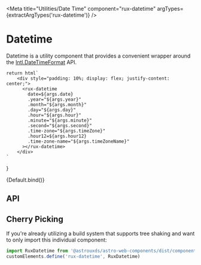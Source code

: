 
<Meta
    title="Utilities/Date Time"
    component="rux-datetime"
    argTypes={extractArgTypes('rux-datetime')}
/>

# Datetime

Datetime is a utility component that provides a convenient wrapper around the [Intl.DateTimeFormat](https://developer.mozilla.org/en-US/docs/Web/JavaScript/Reference/Global_Objects/Intl/DateTimeFormat) API.


    return html`
        <div style="padding: 10%; display: flex; justify-content: center;">
          <rux-datetime
            date=${args.date}
            .year="${args.year}"
            .month="${args.month}"
            .day="${args.day}"
            .hour="${args.hour}"
            .minute="${args.minute}"
            .second="${args.second}"
            .time-zone="${args.timeZone}"
            .hour12=${args.hour12}
            .time-zone-name="${args.timeZoneName}"
          ></rux-datetime>
        </div>
    `
}

<Canvas>
    <Story
      args={{
        date: new Date(),
        year: "2-digit",
        month: "2-digit",
        day: "2-digit",
        hour: "2-digit",
        minute: "2-digit",
        second: "2-digit",
        timeZone: "America/Los_Angeles"
      }}
      name="Default"
    >
      {Default.bind()}
    </Story>
</Canvas>

## API

<ArgsTable of="rux-datetime" />

## Cherry Picking

If you're already utilizing a build system that supports tree shaking and want to only import this individual component:

```js
import RuxDatetime from '@astrouxds/astro-web-components/dist/components/rux-datetime.js'
customElements.define('rux-datetime', RuxDatetime)
```
